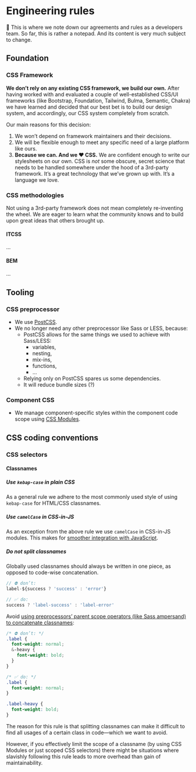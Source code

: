 
<Meta title="Development/Engineering Rules" />

# Engineering rules

🚧 This is where we note down our agreements and rules as a developers team. So far, this is
rather a notepad. And its content is very much subject to change.

## Foundation

### CSS Framework

**We don’t rely on any existing CSS framework, we build our own.** After having worked with
and evaluated a couple of well-established CSS/UI frameworks (like Bootstrap, Foundation,
Tailwind, Bulma, Semantic, Chakra) we have learned and decided that our best bet is to build
our design system, and accordingly, our CSS system completely from scratch.

Our main reasons for this decision:

1. We won’t depend on framework maintainers and their decisions.
2. We will be flexible enough to meet any specific need of a large platform like ours.
3. **Because we can. And we ❤️ CSS.** We are confident enough to write our stylesheets on our own.
   CSS is _not_ some obscure, secret science that needs to be handled somewhere under the hood
   of a 3rd-party framework. It’s a great technology that we’ve grown up with. It’s a language we
   love.

### CSS methodologies

Not using a 3rd-party framework does not mean completely re-inventing the wheel. We are eager to
learn what the community knows and to build upon great ideas that others brought up.

#### ITCSS

…

#### BEM

…

## Tooling

### CSS preprocessor

- We use [PostCSS](https://postcss.org/).
- We no longer need any other preprocessor like Sass or LESS, because:
  - PostCSS allows for the same things we used to achieve with Sass/LESS:
    - variables,
    - nesting,
    - mix-ins,
    - functions,
    - …
  - Relying only on PostCSS spares us some dependencies.
  - It will reduce bundle sizes (?)

### Component CSS

- We manage component-specific styles within the component code scope using
  [CSS Modules](https://github.com/css-modules/css-modules).

## CSS coding conventions

### CSS selectors

#### Classnames

##### Use `kebap-case` in plain CSS

As a general rule we adhere to the most commonly used style of using `kebap-case` for HTML/CSS classnames.

##### Use `camelCase` in CSS-in-JS

As an exception from the above rule we use `camelCase` in CSS-in-JS modules. This makes for [smoother
integration with JavaScript](https://github.com/css-modules/css-modules#naming).

##### Do not split classnames

Globally used classnames should always be written in one piece, as opposed to code-wise concatenation.

```javascript
// ⛔️ don’t:
label-${success ? 'success' : 'error'}

// ✅ do:
success ? 'label-success' : 'label-error'
```

Avoid [using preprocessors’ parent scope operators (like Sass ampersand) to concatenate
classnames](https://css-tricks.com/the-sass-ampersand/#aa-modifying-the-ampersand):

```css
/* ⛔️ don’t: */
.label {
  font-weight: normal;
  &-heavy {
    font-weight: bold;
  }
}

/* ✅ do: */
.label {
  font-weight: normal;
}

.label-heavy {
  font-weight: bold;
}
```

The reason for this rule is that splitting classnames can make it difficult to find
all usages of a certain class in code—which we want to avoid.

However, if you effectively limit the scope of a classname (by using CSS Modules or just scoped CSS
selectors) there might be situations where slavishly following this rule leads to more overhead than
gain of maintainability.

